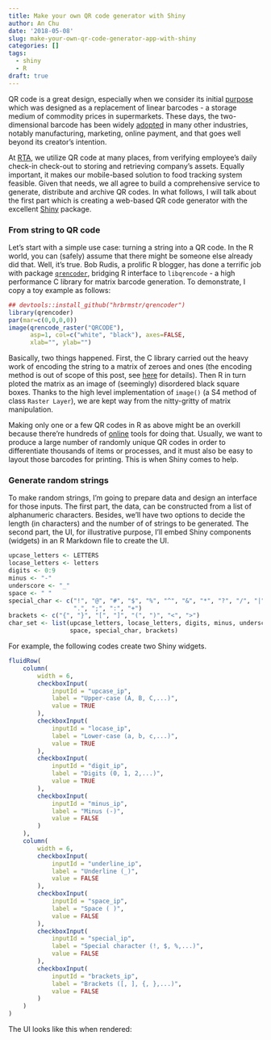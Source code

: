```yaml
---
title: Make your own QR code generator with Shiny
author: An Chu
date: '2018-05-08'
slug: make-your-own-qr-code-generator-app-with-shiny
categories: []
tags:
  - shiny
  - R
draft: true
---
```


QR code is a great design, especially when we consider its initial
[purpose](http://www.qrcode.com/en/history/) which was designed as a replacement
of linear barcodes - a storage medium of commodity prices in supermarkets. These
days, the two-dimensional barcode has been widely
[adopted](https://a16z.com/2017/08/11/qr-codes-in-china/) in many other
industries, notably manufacturing, marketing, online payment, and that goes well
beyond its creator's intention.

At [RTA](https://cms.rta.vn/), we utilize QR code at many places, from verifying
employee's daily check-in check-out to storing and retrieving company's
assets. Equally important, it makes our mobile-based solution to food tracking
system feasible. Given that needs, we all agree to build a comprehensive service
to generate, distribute and archive QR codes. In what follows, I will talk about
the first part which is creating a web-based QR code generator with the
excellent [Shiny](https://shiny.rstudio.com/) package.

### From string to QR code

Let's start with a simple use case: turning a string into a QR code. In the R
world, you can (safely) assume that there might be someone else already did
that. Well, it's true. Bob Rudis, a prolific R blogger, has done a terrific job
with package [`qrencoder`](https://github.com/hrbrmstr/qrencoder), bridging R
interface to `libqrencode` - a high performance C library for matrix barcode
generation. To demonstrate, I copy a toy example as follows:

```r
## devtools::install_github("hrbrmstr/qrencoder")
library(qrencoder)
par(mar=c(0,0,0,0))
image(qrencode_raster("QRCODE"),
      asp=1, col=c("white", "black"), axes=FALSE,
      xlab="", ylab="")
```

Basically, two things happened. First, the C library carried out the heavy work
of encoding the string to a matrix of zeroes and ones (the encoding method is
out of scope of this post, see
[here](https://www.thonky.com/qr-code-tutorial/data-encoding) for details). Then
R in turn ploted the matrix as an image of (seemingly) disordered black square
boxes. Thanks to the high level implementation of `image()` (a S4 method of
class `Raster Layer`), we are kept way from the nitty-gritty of matrix
manipulation.

Making only one or a few QR codes in R as above might be an overkill because
there're hundreds of
[online](https://duckduckgo.com/?q=online+qrcode+generator+&t=lm&ia=web) tools
for doing that. Usually, we want to produce a large number of randomly unique QR
codes in order to differentiate thousands of items or processes, and it must
also be easy to layout those barcodes for printing. This is when Shiny comes to
help.

### Generate random strings

To make random strings, I'm going to prepare data and design an interface for
those inputs. The first part, the data, can be constructed from a list of
alphanumeric characters. Besides, we'll have two options to decide the length
(in characters) and the number of of strings to be generated. The second part,
the UI, for illustrative purpose, I'll embed Shiny components (widgets) in an R
Markdown file to create the UI.

```r
upcase_letters <- LETTERS
locase_letters <- letters
digits <- 0:9
minus <- "-"
underscore <- "_"
space <- " "
special_char <- c("!", "@", "#", "$", "%", "^", "&", "*", "?", "/", "|", ",",
                  ".", ";", ":", "+")
brackets <- c("{", "}", "[", "]", "(", ")", "<", ">")
char_set <- list(upcase_letters, locase_letters, digits, minus, underscore,
                 space, special_char, brackets)
```

For example, the following codes create two Shiny widgets.

```r
fluidRow(
    column(
        width = 6,
        checkboxInput(
            inputId = "upcase_ip",
            label = "Upper-case (A, B, C,...)",
            value = TRUE
        ),
        checkboxInput(
            inputId = "locase_ip",
            label = "Lower-case (a, b, c,...)",
            value = TRUE
        ),
        checkboxInput(
            inputId = "digit_ip",
            label = "Digits (0, 1, 2,...)",
            value = TRUE
        ),
        checkboxInput(
            inputId = "minus_ip",
            label = "Minus (-)",
            value = FALSE
        )
    ),
    column(
        width = 6,
        checkboxInput(
            inputId = "underline_ip",
            label = "Underline (_)",
            value = FALSE
        ),
        checkboxInput(
            inputId = "space_ip",
            label = "Space ( )",
            value = FALSE
        ),
        checkboxInput(
            inputId = "special_ip",
            label = "Special character (!, $, %,...)",
            value = FALSE
        ),
        checkboxInput(
            inputId = "brackets_ip",
            label = "Brackets ([, ], {, },...)",
            value = FALSE
        )
    )
)
```

The UI looks like this when rendered:
